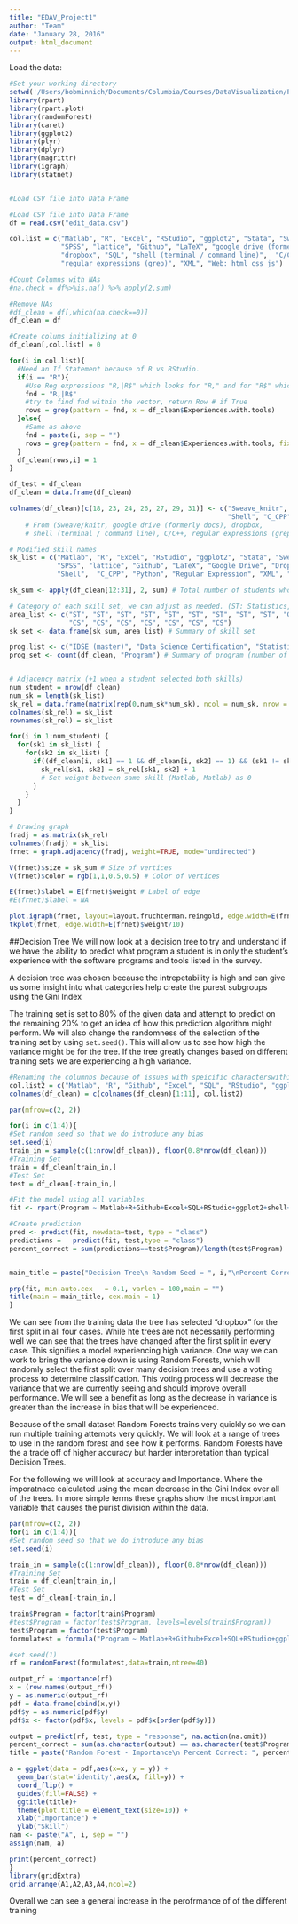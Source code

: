 ```yaml
---
title: "EDAV_Project1"
author: "Team"
date: "January 28, 2016"
output: html_document
---
```


Load the data:
```r
#Set your working directory
setwd('/Users/bobminnich/Documents/Columbia/Courses/DataVisualization/Project1')
library(rpart)
library(rpart.plot)
library(randomForest)
library(caret)
library(ggplot2)
library(plyr)
library(dplyr)
library(magrittr)
library(igraph)
library(statnet)


#Load CSV file into Data Frame
```


```r
#Load CSV file into Data Frame
df = read.csv("edit_data.csv")

col.list = c("Matlab", "R", "Excel", "RStudio", "ggplot2", "Stata", "Sweave/knitr", 
             "SPSS", "lattice", "Github", "LaTeX", "google drive (formerly docs)", 
             "dropbox", "SQL", "shell (terminal / command line)",  "C/C++", "Python", 
             "regular expressions (grep)", "XML", "Web: html css js")

#Count Columns with NAs
#na.check = df%>%is.na() %>% apply(2,sum)

#Remove NAs
#df_clean = df[,which(na.check==0)]
df_clean = df

#Create colums initializing at 0
df_clean[,col.list] = 0

for(i in col.list){
  #Need an If Statement because of R vs RStudio. 
  if(i == "R"){ 
    #Use Reg expressions "R,|R$" which looks for "R," and for "R$" which means there is nothing after R (line 87 caused this issue)
    fnd = "R,|R$"
    #try to find fnd within the vector, return Row # if True
    rows = grep(pattern = fnd, x = df_clean$Experiences.with.tools)
  }else{
    #Same as above
    fnd = paste(i, sep = "")
    rows = grep(pattern = fnd, x = df_clean$Experiences.with.tools, fixed = TRUE)
  }
  df_clean[rows,i] = 1
}

df_test = df_clean
df_clean = data.frame(df_clean)

colnames(df_clean)[c(18, 23, 24, 26, 27, 29, 31)] <- c("Sweave_knitr", "Google Drive", "Dropbox", 
                                                       "Shell", "C_CPP", "Regular Expression", "Web")    
    # From (Sweave/knitr, google drive (formerly docs), dropbox, 
    # shell (terminal / command line), C/C++, regular expressions (grep), Web: html css js)
```

```r
# Modified skill names
sk_list = c("Matlab", "R", "Excel", "RStudio", "ggplot2", "Stata", "Sweave_knitr", 
            "SPSS", "lattice", "Github", "LaTeX", "Google Drive", "Dropbox", "SQL", 
            "Shell",  "C_CPP", "Python", "Regular Expression", "XML", "Web")

sk_sum <- apply(df_clean[12:31], 2, sum) # Total number of students who chose it

# Category of each skill set, we can adjust as needed. (ST: Statistics, GE: General, CS: Computer Science)
area_list <- c("ST", "ST", "ST", "ST", "ST", "ST", "ST", "ST", "ST", "GE", "GE", "GE", "GE", 
               "CS", "CS", "CS", "CS", "CS", "CS", "CS")
sk_set <- data.frame(sk_sum, area_list) # Summary of skill set

prog.list <- c("IDSE (master)", "Data Science Certification", "Statistics (master)", "Other masters", "Ph.D.")
prog_set <- count(df_clean, "Program") # Summary of program (number of students)


# Adjacency matrix (+1 when a student selected both skills)
num_student = nrow(df_clean)
num_sk = length(sk_list)
sk_rel = data.frame(matrix(rep(0,num_sk*num_sk), ncol = num_sk, nrow = num_sk))
colnames(sk_rel) = sk_list
rownames(sk_rel) = sk_list

for(i in 1:num_student) {
  for(sk1 in sk_list) {
    for(sk2 in sk_list) {
      if((df_clean[i, sk1] == 1 && df_clean[i, sk2] == 1) && (sk1 != sk2)) {
        sk_rel[sk1, sk2] = sk_rel[sk1, sk2] + 1
        # Set weight between same skill (Matlab, Matlab) as 0
      }
    }
  }
}

# Drawing graph
fradj = as.matrix(sk_rel)
colnames(fradj) = sk_list
frnet = graph.adjacency(fradj, weight=TRUE, mode="undirected")

V(frnet)$size = sk_sum # Size of vertices
V(frnet)$color = rgb(1,1,0.5,0.5) # Color of vertices

E(frnet)$label = E(frnet)$weight # Label of edge
#E(frnet)$label = NA

plot.igraph(frnet, layout=layout.fruchterman.reingold, edge.width=E(frnet)$weight/10)
tkplot(frnet, edge.width=E(frnet)$weight/10)


```


##Decision Tree
We will now look at a decision tree to try and understand if we have the ability to predict what program a student is in only the student's experience with the software programs and tools listed in the survey.

A decision tree was chosen because the intrepetability is high and can give us some insight into what categories help create the purest subgroups using the Gini Index

The training set is set to 80% of the given data and attempt to predict on the remaining 20% to get an idea of how this prediction algorithm might perform. We will also change the randomness of the selection of the training set by using `set.seed()`. This will allow us to see how high the variance might be for the tree. If the tree greatly changes based on different training sets we are experiencing a high variance. 

```r
#Renaming the columnbs because of issues with speicific characterswithin the column names.
col.list2 = c("Matlab", "R", "Github", "Excel", "SQL", "RStudio", "ggplot2", "shell", "C", "Python", "Stata", "LaTeX", "XML", "Web", "google_drive", "knitr","dropbox", "SPSS", "reg_ex", "lattice" )
colnames(df_clean) = c(colnames(df_clean)[1:11], col.list2)

par(mfrow=c(2, 2))

for(i in c(1:4)){
#Set random seed so that we do introduce any bias
set.seed(i)
train_in = sample(c(1:nrow(df_clean)), floor(0.8*nrow(df_clean)))
#Training Set
train = df_clean[train_in,]
#Test Set
test = df_clean[-train_in,]

#Fit the model using all variables 
fit <- rpart(Program ~ Matlab+R+Github+Excel+SQL+RStudio+ggplot2+shell+C+Python+Stata+LaTeX+XML+Web+google_drive+knitr+dropbox+SPSS+reg_ex+lattice, data=train, method = "class")

#Create prediction
pred <- predict(fit, newdata=test, type = "class")
predictions =   predict(fit, test,type = "class")
percent_correct = sum(predictions==test$Program)/length(test$Program)


main_title = paste("Decision Tree\n Random Seed = ", i,"\nPercent Correct:", round(percent_correct*100,2))

prp(fit, min.auto.cex	= 0.1, varlen = 100,main = "")
title(main = main_title, cex.main = 1)
}

```
We can see from the training data the tree has selected "dropbox" for the first split in all four cases. While hte trees are not necessarily performing well we can see that the trees have changed after the first split in every case. This signifies a model experiencing high variance. One way we can work to bring the variance down is using Random Forests, which will randomly select the first split over many decision trees and use a voting process to determine classification. This voting process will decrease the variance that we are currently seeing and should improve overall performance. We will see a benefit as long as the decrease in variance is greater than the increase in bias that will be experienced. 

Because of the small dataset Random Forests trains very quickly so we can run multiple training attempts very quickly. We will look at a range of trees to use in the random forest and see how it performs. Random Forests have the a trade off of higher accuracy but harder interpretation than typical Decision Trees. 

For the following we will look at accuracy and Importance. Where the imporatnace calculated using the mean decrease in the Gini Index over all of the trees. In more simple terms these graphs show the most important variable that causes the purist division within the data.

```r
par(mfrow=c(2, 2))
for(i in c(1:4)){
#Set random seed so that we do introduce any bias
set.seed(i)

train_in = sample(c(1:nrow(df_clean)), floor(0.8*nrow(df_clean)))
#Training Set
train = df_clean[train_in,]
#Test Set
test = df_clean[-train_in,]

train$Program = factor(train$Program)
#test$Program = factor(test$Program, levels=levels(train$Program))
test$Program = factor(test$Program)
formulatest = formula("Program ~ Matlab+R+Github+Excel+SQL+RStudio+ggplot2+shell+C+Python+Stata+LaTeX+XML+Web+google_drive+knitr+dropbox+SPSS+reg_ex+lattice")

#set.seed(1)
rf = randomForest(formulatest,data=train,ntree=40)

output_rf = importance(rf)
x = (row.names(output_rf))
y = as.numeric(output_rf)
pdf = data.frame(cbind(x,y))
pdf$y = as.numeric(pdf$y)
pdf$x <- factor(pdf$x, levels = pdf$x[order(pdf$y)])

output = predict(rf, test, type = "response", na.action(na.omit))
percent_correct = sum(as.character(output) == as.character(test$Program))/nrow(test)
title = paste("Random Forest - Importance\n Percent Correct: ", percent_correct, "\n Set Seed = ",i)

a = ggplot(data = pdf,aes(x=x, y = y)) + 
  geom_bar(stat='identity',aes(x, fill=y)) + 
  coord_flip() + 
  guides(fill=FALSE) + 
  ggtitle(title)+
  theme(plot.title = element_text(size=10)) + 
  xlab("Importance") + 
  ylab("Skill")
nam <- paste("A", i, sep = "")
assign(nam, a)

print(percent_correct)
}
library(gridExtra)
grid.arrange(A1,A2,A3,A4,ncol=2)
```

Overall we can see a general increase in the perofrmance of of the different training 